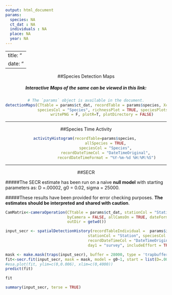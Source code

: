 ```yaml
---
output: html_document
params: 
  species: NA
  ct_dat : NA
  individuals : NA
  place: NA
  year: NA
---
```


---
title: "<center>PAWS Report `r params$place` `r params$year`"
date: "<center>March 19, 2019"
---
<center>

##Species Detection Maps

##### Interactive Maps of the same can be viewed in this link:

```r
# The `params` object is available in the document.
detectionMaps(CTtable = params$ct_dat, recordTable = params$species, Xcol = "utm_x", Ycol = "utm_y", stationCol = "Station",
              speciesCol = "Species", richnessPlot = TRUE, speciesPlots = TRUE, addLegend = TRUE,  printLabels = FALSE,
              writePNG = F, plotR=T, plotDirectory = FALSE)
```


*****

##Species Time Activity

```r
activityHistogram(recordTable=params$species, 
                  allSpecies = TRUE, 
                  speciesCol = "Species", 
                  recordDateTimeCol = "DateTimeOriginal", 
                  recordDateTimeFormat = "%Y-%m-%d %H:%M:%S")

```


******

##SECR
</center>

#####The SECR estimate has been run on a naive **null model** with starting parameters as: D =.00002, g0 = 0.02, sigma = 25000.

#####These results have been provided for error checking purposes. **The estimates should be interpreted and shared with caution**. 

```r
CamMatrix<-cameraOperation(CTtable = params$ct_dat, stationCol = "Station", setupCol = "Setup_date", retrievalCol = "Retrieval_date", 
                           byCamera = FALSE, allCamsOn = TRUE, dateFormat = "%Y-%m-%d", hasProblems = F, writecsv = FALSE, 
                           outDir = getwd())

input_secr <- spatialDetectionHistory(recordTableIndividual =  params$individuals, species = "Snow leopard", camOp = CamMatrix, CTtable = params$ct_dat, output = "binary",
                                    stationCol = "Station", speciesCol = "Species", Xcol = "utm_x", Ycol = "utm_y", individualCol = "Individual", 
                                    recordDateTimeCol = "DateTimeOriginal", recordDateTimeFormat = "%Y-%m-%d %H:%M:%S", occasionLength = 1, occasionStartTime = 12, 
                                    day1 = "survey", includeEffort = TRUE, binaryEffort = TRUE, timeZone = "Asia/Bishkek")

mask <- make.mask(traps(input_secr), buffer = 28000, type = 'trapbuffer')
fit<-secr.fit(input_secr, mask = mask, model = g0~1, start = list(D=.00002, g0= 0.02, sigma= 25000), trace = FALSE)
#esa.plot(fit, ylim=c(0,0.006), xlim=c(0,4000))
predict(fit)

fit

summary(input_secr, terse = TRUE)


```